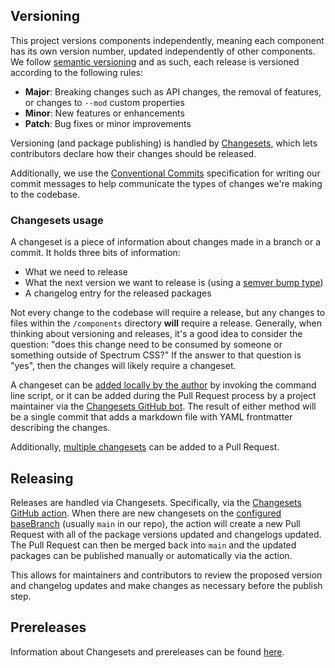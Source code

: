 
<Meta title="Guides/Release workflow" />

<Title>Release workflow</Title>

## Versioning

This project versions components independently, meaning each component has its own version number, updated independently of other components. We follow [semantic versioning](https://semver.org/) and as such, each release is versioned according to the following rules:

- **Major**: Breaking changes such as API changes, the removal of features, or changes to `--mod` custom properties
- **Minor**: New features or enhancements
- **Patch**: Bug fixes or minor improvements

Versioning (and package publishing) is handled by [Changesets](https://github.com/changesets/changesets), which lets contributors declare how their changes should be released.

Additionally, we use the [Conventional Commits](https://www.conventionalcommits.org/) specification for writing our commit messages to help communicate the types of changes we're making to the codebase.

### Changesets usage

A changeset is a piece of information about changes made in a branch or a commit. It holds three bits of information:
* What we need to release
* What the next version we want to release is (using a [semver bump type](https://semver.org/))
* A changelog entry for the released packages

Not every change to the codebase will require a release, but any changes to files within the `/components` directory **will** require a release. Generally, when thinking about versioning and releases, it's a good idea to consider the question: "does this change need to be consumed by someone or something outside of Spectrum CSS?" If the answer to that question is "yes", then the changes will likely require a changeset.

A changeset can be [added locally by the author](https://github.com/changesets/changesets/blob/main/docs/adding-a-changeset.md#i-am-in-a-multi-package-repository-a-mono-repo) by invoking the command line script, or it can be added during the Pull Request process by a project maintainer via the [Changesets GitHub bot](https://github.com/changesets/bot). The result of either method will be a single commit that adds a markdown file with YAML frontmatter describing the changes.

Additionally, [multiple changesets](https://github.com/changesets/changesets/blob/main/docs/adding-a-changeset.md#tips-on-adding-changesets) can be added to a Pull Request.

## Releasing

Releases are handled via Changesets. Specifically, via the [Changesets GitHub action](https://github.com/changesets/action). When there are new changesets on the [configured baseBranch](https://github.com/changesets/changesets/blob/main/docs/config-file-options.md#basebranch-git-branch-name) (usually `main` in our repo), the action will create a new Pull Request with all of the package versions updated and changelogs updated. The Pull Request can then be merged back into `main` and the updated packages can be published manually or automatically via the action.

This allows for maintainers and contributors to review the proposed version and changelog updates and make changes as necessary before the publish step.

## Prereleases

Information about Changesets and prereleases can be found [here](https://github.com/changesets/changesets/blob/main/docs/prereleases.md).
